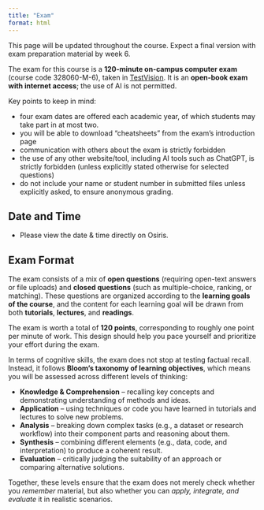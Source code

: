 ```yaml
---
title: "Exam"
format: html
---
```


::: {.callout-note title="**Updates to this page**"}
This page will be updated throughout the course. Expect a final version with exam preparation material by week 6.
:::

The exam for this course is a **120-minute on-campus computer exam** (course code 328060-M-6), taken in [TestVision](https://TilburgU.testvision.nl/online/kandidaten). It is an __open-book exam with internet access__; the use of AI is not permitted.

<!--
Students taking the discontinued 3 ECTS version should prepare using the exam material from the previous semester.
-->

Key points to keep in mind:

* four exam dates are offered each academic year, of which students may take part in at most two.
* you will be able to download "cheatsheets" from the exam's introduction page
* communication with others about the exam is strictly forbidden
* the use of any other website/tool, including AI tools such as ChatGPT, is strictly forbidden (unless explicitly stated otherwise for selected questions)
* do not include your name or student number in submitted files unless explicitly asked, to ensure anonymous grading.


## Date and Time

- Please view the date & time directly on Osiris.

## Exam Format

The exam consists of a mix of **open questions** (requiring open-text answers or file uploads) and **closed questions** (such as multiple-choice, ranking, or matching). These questions are organized according to the **learning goals of the course**, and the content for each learning goal will be drawn from both **tutorials**, **lectures**, and **readings**.

The exam is worth a total of **120 points**, corresponding to roughly one point per minute of work. This design should help you pace yourself and prioritize your effort during the exam.

In terms of cognitive skills, the exam does not stop at testing factual recall. Instead, it follows **Bloom’s taxonomy of learning objectives**, which means you will be assessed across different levels of thinking:

* **Knowledge & Comprehension** – recalling key concepts and demonstrating understanding of methods and ideas.
* **Application** – using techniques or code you have learned in tutorials and lectures to solve new problems.
* **Analysis** – breaking down complex tasks (e.g., a dataset or research workflow) into their component parts and reasoning about them.
* **Synthesis** – combining different elements (e.g., data, code, and interpretation) to produce a coherent result.
* **Evaluation** – critically judging the suitability of an approach or comparing alternative solutions.

Together, these levels ensure that the exam does not merely check whether you *remember* material, but also whether you can *apply, integrate, and evaluate* it in realistic scenarios.

<!--
## Overview of Questions


The table below outlines the types of questions you can expect, along with their sources for each learning goal of the course.

| No. | Learning goal | Question type | Questions based on tutorials | Questions based on book |
|-------------|-------------|-------------|-------------|--------------------|
| 1 | Use R to clean and transform data for analysis | Synthesis | 20P (2Q) on engineering tutorial | 4P (1Q), ch. 7 |
| 2 | Use GitHub for managing empirical research projects | Eval. |  | 12P (4Q), ch. 2, 5 |
| 3 | Use Git/GitHub for versioning files and collaboration | Appl. & Eval. | 24P on GitHub tutorial | 12P (4Q), ch. 6 |
| 4 | Use R for generating automatic reports | Compreh. & Appli. | 12P on Rmarkdown tutorial | 6P (2Q), ch. 4 |
| 5 | Use Workflow Management Tools | Appl. & Eval. | 24P on Make tutorial | 6P (2Q), ch. 3, 8 |

-->

<!--
- Expect coding questions using Jupyter Notebook
  - Large(r) coding task (e.g., scrape data from a website or retrieve data from API)
  - Small(er) coding task (e.g., parsing, fixing errors, running existing code)
  - Essay questions with indicated word limits to form a judgment (e.g., recommend website or API for a particular business problem, evaluate terms & conditions, sample size calculations)
- All tutorials - but not advanced web scraping and APIs - are relevant for these questions

## Preparing for the exam

### Work on the example questions

Please view the list of example questions [here](examplequestions)

### Make your own example questions

- Generate your own example questions
- See this [summary of Bloom's Taxonomy](https://mygrowthmindsethome.files.wordpress.com/2019/03/blooms-taxonomy.pdf)
- Curious whether your question is "good"? Send it to us via the usual ways

### Familiarize yourself with TestVision

- Take a practice test to familiarize yourself with TestVision
- Get to know more about TestVision [here](https://www.tilburguniversity.edu/students/studying/exams/e-assessment/testvision)

### Technical tips & beyond

- Verify that you are familiar with the on-campus computers
- Know how to zip and unzip files
- Make use of cheat sheets
- Revise your code before submission so that it runs from top to bottom without problems
- The inspect mode in Chrome and Edge is blocked. However, you can install Firefox on the computers and access the inspect mode there

-->